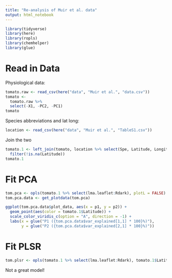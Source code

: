 ```yaml
---
title: "Re-analysis of Muir et al. data"
output: html_notebook
---
```


```r
library(tidyverse)
library(here)
library(ropls)
library(chemhelper)
library(glue)
```

# Read in Data

Physiological data:
```r
tomato.raw <- read_csv(here("data", "Muir et al.", "data.csv"))
tomato <-
  tomato.raw %>%
  select(-X1, -PC2, -PC1)
tomato
```

Species abbreviations and lat long:

```r
location <- read_csv(here("data", "Muir et al.", "TableS1.csv"))
```

Join the two

```r
tomato.1 <- left_join(tomato, location %>% select(Spe, Latitude, Longitude, Taxon)) %>%
  filter(!is.na(Latitude))
tomato.1
```

# Fit PCA

```r
tom.pca <- opls(tomato.1 %>% select(lma.leaflet:Rdark), plotL = FALSE)
tom.pca.data <- get_plotdata(tom.pca)

ggplot(tom.pca.data$plot_data, aes(x = p1, y = p2)) +
  geom_point(aes(color = tomato.1$Latitude)) +
  scale_color_viridis_c(option = "A", direction = -1) +
  labs(x = glue("P1 ({tom.pca.data$var_explained[1,1] * 100}%)"),
       y = glue("P2 ({tom.pca.data$var_explained[2,1] * 100}%)"))
```

# Fit PLSR

```r
tom.plsr <- opls(tomato.1 %>% select(lma.leaflet:Rdark), tomato.1$Latitude, plotL = FALSE)
```
Not a great model!
